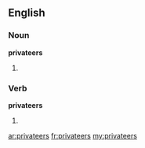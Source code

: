 ==English==

===Noun===
'''privateers'''

# {{plural of|privateer}}

===Verb===
'''privateers'''
# {{third-person singular of|[[privateer]]}}

[[ar:privateers]]
[[fr:privateers]]
[[my:privateers]]